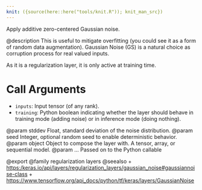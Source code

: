 ```yaml
---
knit: ({source(here::here("tools/knit.R")); knit_man_src})
---
```

Apply additive zero-centered Gaussian noise.

@description
This is useful to mitigate overfitting
(you could see it as a form of random data augmentation).
Gaussian Noise (GS) is a natural choice as corruption process
for real valued inputs.

As it is a regularization layer, it is only active at training time.

# Call Arguments
- `inputs`: Input tensor (of any rank).
- `training`: Python boolean indicating whether the layer should behave in
    training mode (adding noise) or in inference mode (doing nothing).

@param stddev Float, standard deviation of the noise distribution.
@param seed Integer, optional random seed to enable deterministic behavior.
@param object Object to compose the layer with. A tensor, array, or sequential model.
@param ... Passed on to the Python callable

@export
@family regularization layers
@seealso
+ <https:/keras.io/api/layers/regularization_layers/gaussian_noise#gaussiannoise-class>
+ <https://www.tensorflow.org/api_docs/python/tf/keras/layers/GaussianNoise>
